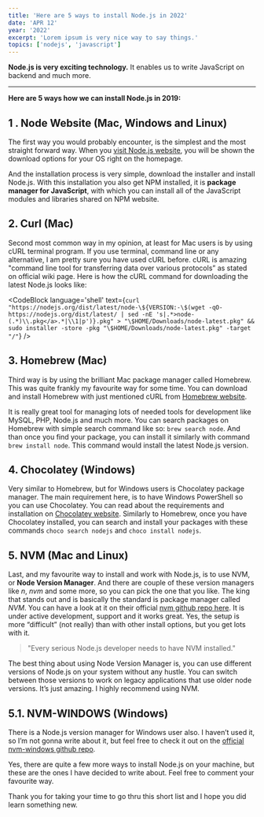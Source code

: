 ```yaml
---
title: 'Here are 5 ways to install Node.js in 2022'
date: 'APR 12'
year: '2022'
excerpt: 'Lorem ipsum is very nice way to say things.'
topics: ['nodejs', 'javascript']
---
```


**Node.js is very exciting technology.** It enables us to write JavaScript on backend and much more.

---

**Here are 5 ways how we can install Node.js in 2019:**

## 1 . Node Website (Mac, Windows and Linux)

The first way you would probably encounter, is the simplest and the most straight forward way. When you [visit Node.js website](https://nodejs.org/), you will be shown the download options for your OS right on the homepage.

And the installation process is very simple, download the installer and install Node.js. With this installation you also get NPM installed, it is **package manager for JavaScript**, with which you can install all of the JavaScript modules and libraries shared on NPM website.

## 2. Curl (Mac)

Second most common way in my opinion, at least for Mac users is by using cURL terminal program. If you use terminal, command line or any alternative, I am pretty sure you have used cURL before. cURL is amazing "command line tool for transferring data over various protocols” as stated on official wiki page. Here is how the cURL command for downloading the latest Node.js looks like:

<CodeBlock
	language='shell'
	text={`
curl "https://nodejs.org/dist/latest/node-\${VERSION:-\$(wget -qO- https://nodejs.org/dist/latest/ | sed -nE 's|.*>node-(.*)\\.pkg</a>.*|\\1|p')}.pkg" > "\$HOME/Downloads/node-latest.pkg" && sudo installer -store -pkg "\$HOME/Downloads/node-latest.pkg" -target "/"
`}
/>

## 3. Homebrew (Mac)

Third way is by using the brilliant Mac package manager called Homebrew. This was quite frankly my favourite way for some time. You can download and install Homebrew with just mentioned cURL from [Homebrew website](https://brew.sh/).

It is really great tool for managing lots of needed tools for development like MySQL, PHP, Node.js and much more. You can search packages on Homebrew with simple search command like so: `brew search node`. And than once you find your package, you can install it similarly with command `brew install node`. This command would install the latest Node.js version.

## 4. Chocolatey (Windows)

Very similar to Homebrew, but for Windows users is Chocolatey package manager. The main requirement here, is to have Windows PowerShell so you can use Chocolatey. You can read about the requirements and installation on [Chocolatey website](https://chocolatey.org/). Similarly to Homebrew, once you have Chocolatey installed, you can search and install your packages with these commands `choco search nodejs` and `choco install nodejs`.

## 5. NVM (Mac and Linux)

Last, and my favourite way to install and work with Node.js, is to use NVM, or **Node Version Manager**. And there are couple of these version managers like _n_, _nvm_ and some more, so you can pick the one that you like. The king that stands out and is basically the standard is package manager called _NVM_. You can have a look at it on their official [nvm github repo here](https://github.com/creationix/nvm). It is under active development, support and it works great. Yes, the setup is more “difficult” (not really) than with other install options, but you get lots with it.

> "Every serious Node.js developer needs to have NVM installed."

The best thing about using Node Version Manager is, you can use different versions of Node.js on your system without any hustle. You can switch between those versions to work on legacy applications that use older node versions. It’s just amazing. I highly recommend using NVM.

## 5.1. NVM-WINDOWS (Windows)

There is a Node.js version manager for Windows user also. I haven’t used it, so I’m not gonna write about it, but feel free to check it out on the [official nvm-windows github repo](https://github.com/coreybutler/nvm-windows).

Yes, there are quite a few more ways to install Node.js on your machine, but these are the ones I have decided to write about. Feel free to comment your favourite way.

Thank you for taking your time to go thru this short list and I hope you did learn something new.
